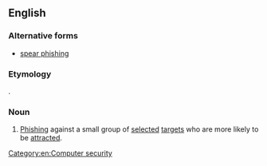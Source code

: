 ==English==

===Alternative forms===
* [[spear phishing]]

===Etymology===
{{blend|spearfishing|phishing|lang=en}}.

===Noun===
{{wikipedia|spear phishing}}
{{en-noun|-}}

# {{context|Internet|lang=en}} [[phishing|Phishing]] against a small group of [[selected]] [[target]]s who are more likely to be [[attracted]].

[[Category:en:Computer security]]